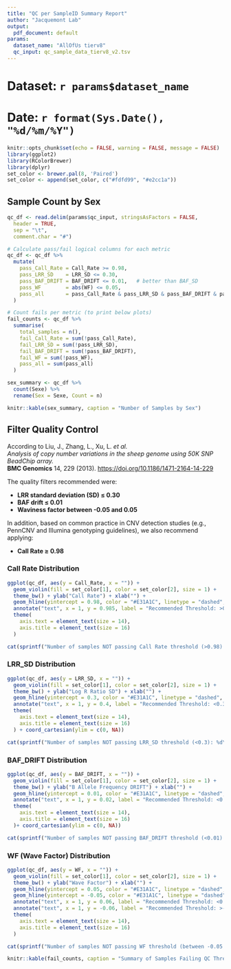 ```yaml
---
title: "QC per SampleID Summary Report"
author: "Jacquemont Lab"
output:
  pdf_document: default
params:
  dataset_name: "AllOfUs tierv8"
  qc_input: qc_sample_data_tierv8_v2.tsv
---
```

<!-- 
12/06/2025 By Florian Bénitière  
Write a PDF automatic report based on a QC per sample TSV file containing columns: Sexe, Call_Rate, LRR_SD, BAF_SD, WF 

Rscript -e "rmarkdown::render('sample_qc_report.Rmd', params=list(
    dataset_name='$dataset_name',
    qc_input='$qc_input'),
output_file='SPARK_PennCNV_raw_QC.pdf'
)"
-->

# **Dataset:** `r params$dataset_name`  
# **Date:** `r format(Sys.Date(), "%d/%m/%Y")`

```r
knitr::opts_chunk$set(echo = FALSE, warning = FALSE, message = FALSE)
library(ggplot2)
library(RColorBrewer)
library(dplyr)
set_color <- brewer.pal(8, 'Paired')
set_color <- append(set_color, c("#fdfd99", "#e2cc1a"))
```

## Sample Count by Sex

```r
qc_df <- read.delim(params$qc_input, stringsAsFactors = FALSE,
  header = TRUE,
  sep = "\t",
  comment.char = "#")

# Calculate pass/fail logical columns for each metric
qc_df <- qc_df %>%
  mutate(
    pass_Call_Rate = Call_Rate >= 0.98,
    pass_LRR_SD    = LRR_SD <= 0.30,
    pass_BAF_DRIFT = BAF_DRIFT <= 0.01,   # better than BAF_SD
    pass_WF        = abs(WF) <= 0.05,
    pass_all       = pass_Call_Rate & pass_LRR_SD & pass_BAF_DRIFT & pass_WF
  )

# Count fails per metric (to print below plots)
fail_counts <- qc_df %>%
  summarise(
    total_samples = n(),
    fail_Call_Rate = sum(!pass_Call_Rate),
    fail_LRR_SD = sum(!pass_LRR_SD),
    fail_BAF_DRIFT = sum(!pass_BAF_DRIFT),
    fail_WF = sum(!pass_WF),
    pass_all = sum(pass_all)
  )

sex_summary <- qc_df %>%
  count(Sexe) %>%
  rename(Sex = Sexe, Count = n)

knitr::kable(sex_summary, caption = "Number of Samples by Sex")
```



## Filter Quality Control

According to Liu, J., Zhang, L., Xu, L. *et al.*  
*Analysis of copy number variations in the sheep genome using 50K SNP BeadChip array.*  
**BMC Genomics** 14, 229 (2013). [https://doi.org/10.1186/1471-2164-14-229](https://doi.org/10.1186/1471-2164-14-229)

The quality filters recommended were:  

- **LRR standard deviation (SD) ≤ 0.30**  
- **BAF drift ≤ 0.01**  
- **Waviness factor between -0.05 and 0.05**


In addition, based on common practice in CNV detection studies (e.g., PennCNV and Illumina genotyping guidelines), we also recommend applying:  

- **Call Rate ≥ 0.98**


### Call Rate Distribution

```r
ggplot(qc_df, aes(y = Call_Rate, x = "")) +
  geom_violin(fill = set_color[1], color = set_color[2], size = 1) +
  theme_bw() + ylab("Call Rate") + xlab("") +
  geom_hline(yintercept = 0.98, color = "#E31A1C", linetype = "dashed", size = 1) +
  annotate("text", x = 1, y = 0.985, label = "Recommended Threshold: >0.98", color = "#E31A1C", size = 3, hjust = -0.08) +
  theme(
    axis.text = element_text(size = 14),
    axis.title = element_text(size = 16)
  )

cat(sprintf("Number of samples NOT passing Call Rate threshold (>0.98): %d\n", fail_counts$fail_Call_Rate))

```

### LRR_SD Distribution

```r
ggplot(qc_df, aes(y = LRR_SD, x = "")) +
  geom_violin(fill = set_color[1], color = set_color[2], size = 1) +
  theme_bw() + ylab("Log R Ratio SD") + xlab("") +
  geom_hline(yintercept = 0.3, color = "#E31A1C", linetype = "dashed", size = 1) +
  annotate("text", x = 1, y = 0.4, label = "Recommended Threshold: <0.3", color = "#E31A1C", size = 3, hjust = -0.08) +
  theme(
    axis.text = element_text(size = 14),
    axis.title = element_text(size = 16)
  ) + coord_cartesian(ylim = c(0, NA))

cat(sprintf("Number of samples NOT passing LRR_SD threshold (<0.3): %d\n", fail_counts$fail_LRR_SD))

```

### BAF_DRIFT Distribution

```r
ggplot(qc_df, aes(y = BAF_DRIFT, x = "")) +
  geom_violin(fill = set_color[1], color = set_color[2], size = 1) +
  theme_bw() + ylab("B Allele Frequency DRIFT") + xlab("") +
  geom_hline(yintercept = 0.01, color = "#E31A1C", linetype = "dashed", size = 1) +
  annotate("text", x = 1, y = 0.02, label = "Recommended Threshold: <0.01", color = "#E31A1C", size = 3, hjust = -0.01) +
  theme(
    axis.text = element_text(size = 14),
    axis.title = element_text(size = 16)
  )+ coord_cartesian(ylim = c(0, NA))

cat(sprintf("Number of samples NOT passing BAF_DRIFT threshold (<0.01): %d\n", fail_counts$fail_BAF_SD))

```

### WF (Wave Factor) Distribution

```r
ggplot(qc_df, aes(y = WF, x = "")) +
  geom_violin(fill = set_color[1], color = set_color[2], size = 1) +
  theme_bw() + ylab("Wave Factor") + xlab("") +
  geom_hline(yintercept = 0.05, color = "#E31A1C", linetype = "dashed", size = 1) +
  geom_hline(yintercept = -0.05, color = "#E31A1C", linetype = "dashed", size = 1) +
  annotate("text", x = 1, y = 0.06, label = "Recommended Threshold: <0.05", color = "#E31A1C", size = 3, hjust = -0.08) +
  annotate("text", x = 1, y = -0.06, label = "Recommended Threshold: >-0.05", color = "#E31A1C", size = 3, hjust = -0.06) +
  theme(
    axis.text = element_text(size = 14),
    axis.title = element_text(size = 16)
  )

cat(sprintf("Number of samples NOT passing WF threshold (between -0.05 and 0.05): %d\n", fail_counts$fail_WF))

```



```r
knitr::kable(fail_counts, caption = "Summary of Samples Failing QC Thresholds")
```